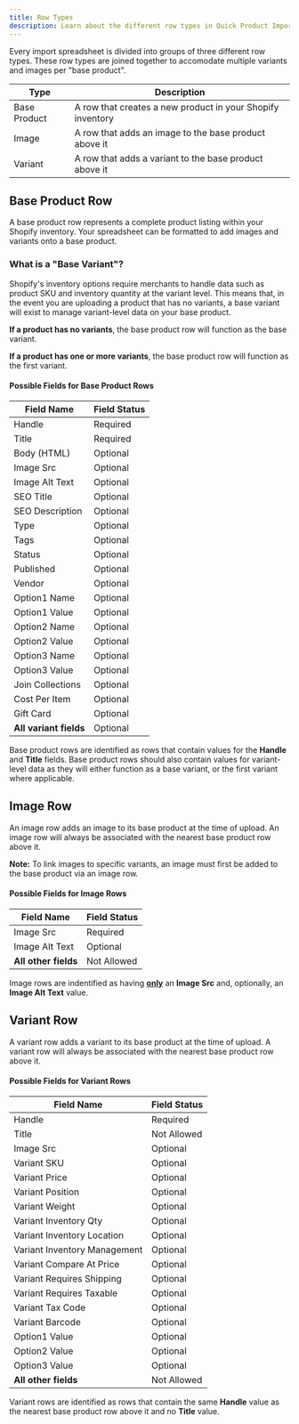 ```yaml
---
title: Row Types
description: Learn about the different row types in Quick Product Import.
---
```


Every import spreadsheet is divided into groups of three different row types. These row types are joined together to accomodate multiple variants and images per "base product".

| Type         | Description                                                |
| ------------ | ---------------------------------------------------------- |
| Base Product | A row that creates a new product in your Shopify inventory |
| Image        | A row that adds an image to the base product above it      |
| Variant      | A row that adds a variant to the base product above it     |

## Base Product Row

A base product row represents a complete product listing within your Shopify inventory. Your spreadsheet can be formatted to add images and variants onto a base product.

### What is a "Base Variant"?

Shopify's inventory options require merchants to handle data such as product SKU and inventory quantity at the variant level. This means that, in the event you are uploading a product that has no variants, a base variant will exist to manage variant-level data on your base product.

**If a product has no variants**, the base product row will function as the base variant.

**If a product has one or more variants**, the base product row will function as the first variant.

#### Possible Fields for Base Product Rows

| Field Name             | Field Status |
| ---------------------- | ------------ |
| Handle                 | Required     |
| Title                  | Required     |
| Body (HTML)            | Optional     |
| Image Src              | Optional     |
| Image Alt Text         | Optional     |
| SEO Title              | Optional     |
| SEO Description        | Optional     |
| Type                   | Optional     |
| Tags                   | Optional     |
| Status                 | Optional     |
| Published              | Optional     |
| Vendor                 | Optional     |
| Option1 Name           | Optional     |
| Option1 Value          | Optional     |
| Option2 Name           | Optional     |
| Option2 Value          | Optional     |
| Option3 Name           | Optional     |
| Option3 Value          | Optional     |
| Join Collections       | Optional     |
| Cost Per Item          | Optional     |
| Gift Card              | Optional     |
| **All variant fields** | Optional     |

Base product rows are identified as rows that contain values for the **Handle** and **Title** fields. Base product rows should also contain values for variant-level data as they will either function as a base variant, or the first variant where applicable.

## Image Row

An image row adds an image to its base product at the time of upload. An image row will always be associated with the nearest base product row above it.

**Note:** To link images to specific variants, an image must first be added to the base product via an image row.

#### Possible Fields for Image Rows

| Field Name           | Field Status |
| -------------------- | ------------ |
| Image Src            | Required     |
| Image Alt Text       | Optional     |
| **All other fields** | Not Allowed  |

Image rows are indentified as having <u>**only**</u> an **Image Src** and, optionally, an **Image Alt Text** value.

## Variant Row

A variant row adds a variant to its base product at the time of upload. A variant row will always be associated with the nearest base product row above it.

#### Possible Fields for Variant Rows

| Field Name                   | Field Status |
| ---------------------------- | ------------ |
| Handle                       | Required     |
| Title                        | Not Allowed  |
| Image Src                    | Optional     |
| Variant SKU                  | Optional     |
| Variant Price                | Optional     |
| Variant Position             | Optional     |
| Variant Weight               | Optional     |
| Variant Inventory Qty        | Optional     |
| Variant Inventory Location   | Optional     |
| Variant Inventory Management | Optional     |
| Variant Compare At Price     | Optional     |
| Variant Requires Shipping    | Optional     |
| Variant Requires Taxable     | Optional     |
| Variant Tax Code             | Optional     |
| Variant Barcode              | Optional     |
| Option1 Value                | Optional     |
| Option2 Value                | Optional     |
| Option3 Value                | Optional     |
| **All other fields**         | Not Allowed  |

Variant rows are identified as rows that contain the same **Handle** value as the nearest base product row above it and no **Title** value.
